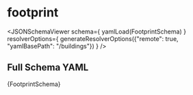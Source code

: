 

# footprint

<JSONSchemaViewer schema={ yamlLoad(FootprintSchema) } resolverOptions={
    generateResolverOptions({"remote": true, "yamlBasePath": "/buildings"})
} />

## Full Schema YAML

<CodeBlock language="jsx">{FootprintSchema}</CodeBlock>
